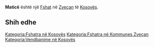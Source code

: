 {{Fshat në Kosovës
 | Emri                = Maticë
| sqi_N_name = Maticë
| sqi_N_FULL_NAME_RO = Maticë
| sqi_N_FULL_NAME_ND_RO = Matice
| sqi_N_SORT_NAME_RG = MATICE
| sqi_N_FULL_NAME_RG = Maticë
| sqi_N_FULL_NAME_ND_RG = Matice
| srp_N_name = Matica
| srp_N_FULL_NAME_RO = Matica
| srp_N_FULL_NAME_ND_RO = Matica
| srp_N_SORT_NAME_RG = MATICA
| srp_N_FULL_NAME_RG = Matica
| srp_N_FULL_NAME_ND_RG = Matica
| srp_NS_name = Матица
| srp_NS_FULL_NAME_RO = Матица
| srp_NS_FULL_NAME_ND_RO = Матица
| srp_NS_SORT_NAME_RG = МАТИЦА
| srp_NS_FULL_NAME_RG = Матица
| srp_NS_FULL_NAME_ND_RG = Матица

 | Emri (Rasa dhanore) = 
 | Figura              = 
 | Shteti              = Kosovo
 | Komuna              = Zveçan
 | Kodi postar         = 
 | Sipërfaqja          = 

 | Popullsia           = 

 | Regj. i popullsisë  = 
 | Dend. e popullsisë  = 
 | Faqja zyrtare       = 
 <!--- Koordinatat ----> 
 | Gjerësia            = 42.915833
 | Gjatësia            = 20.819444
 | Lartësia            = 
}}
'''Maticë''' është një [[Fshat]] në [[Zveçan]] të [[Kosovës]].

<!-- == Gjeografia == -->
<!-- == Historia == -->
<!-- == Demografia == -->
== Shih edhe ==
{{Komuna Zveçan}}
{{Kosovo-Administrata-Cung}}

[[Kategoria:Fshatra në Kosovës]]
[[Kategoria:Fshatra në Kommunes Zveçan]]
[[Kategoria:Vendbanime në Kosovës]]